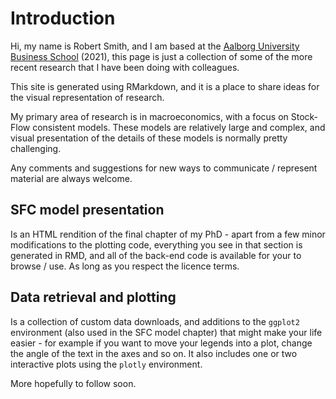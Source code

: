 # Introduction

Hi, my name is Robert Smith, and I am based at the [Aalborg University Business School](https://www.business.aau.dk) (2021), this page is just a collection of some of the more recent research that I have been doing with colleagues.

This site is generated using RMarkdown, and it is a place to share ideas for the visual representation of research.

My primary area of research is in macroeconomics, with a focus on Stock-Flow consistent models. These models are relatively large and complex, and visual presentation of the details of these models is normally pretty challenging.

Any comments and suggestions for new ways to communicate / represent material are always welcome.

## SFC model presentation

Is an HTML rendition of the final chapter of my PhD - apart from a few minor modifications to the plotting code, everything you see in that section is generated in RMD, and all of the back-end code is available for your to browse / use. As long as you respect the licence terms.

## Data retrieval and plotting

Is a collection of custom data downloads, and additions to the `ggplot2` environment (also used in the SFC model chapter) that might make your life easier - for example if you want to move your legends into a plot, change the angle of the text in the axes and so on. It also includes one or two interactive plots using the `plotly` environment.

More hopefully to follow soon.